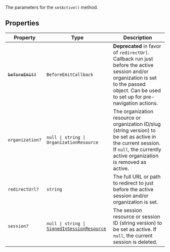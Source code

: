 The parameters for the `setActive()` method.

## Properties

| Property                                  | Type                                                                                                     | Description                                                                                                                                                                              |
| ----------------------------------------- | -------------------------------------------------------------------------------------------------------- | ---------------------------------------------------------------------------------------------------------------------------------------------------------------------------------------- |
| <a id="beforeemit"></a> ~~`beforeEmit?`~~ | `BeforeEmitCallback`                                                                                     | **Deprecated** in favor of `redirectUrl`. Callback run just before the active session and/or organization is set to the passed object. Can be used to set up for pre-navigation actions. |
| <a id="organization"></a> `organization?` | <code>null \| string \| OrganizationResource</code>                                                      | The organization resource or organization ID/slug (string version) to be set as active in the current session. If `null`, the currently active organization is removed as active.        |
| <a id="redirecturl"></a> `redirectUrl?`   | `string`                                                                                                 | The full URL or path to redirect to just before the active session and/or organization is set.                                                                                           |
| <a id="session"></a> `session?`           | <code>null \| string \| [SignedInSessionResource](../type-aliases/signed-in-session-resource.mdx)</code> | The session resource or session ID (string version) to be set as active. If `null`, the current session is deleted.                                                                      |
